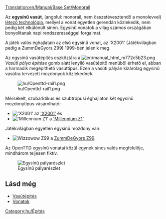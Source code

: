 [[Translation:en/Manual/Base Set/Monorail]]
{{hu/Vasúti pálya típusai}}

Az '''egysínű vasút''', (angolul: monorail, nem összetévesztendő a monolevvel) [http://hu.wikipedia.org/wiki/Egysínű_vasút létező technológia], mellyel a vonat egyetlen gerendán közlekedik, nem pedig két elkülönült sínen. Egysínű vonatok a világ számos országában bonyolítanak napi rendszerességgel forgalmat.

A játék valós éghajlatain az első egysínű vonat, az 'X2001' (Játékvilágban pedig a ZummDeGyors Z99) 1999-ben jelenik meg.

Az egysínű vasútépítés eszköztára a [[File:en/manual html m772c5b23.png]] ''Vasúti pálya építése'' gomb alatt lenyíló vasútépítő menüből érhető el, abban a harmadik megépíthető vasúttípus. Ezen a vasúti pályán kizárólag egysínű vasútra tervezett mozdonyok közlekednek. 

[[File:hu/Openttd-rail1.png|none]]

Mérsékelt, szubarktikus és szubtrópusi éghajlaton két egysínű mozdonytípus vásárolható:
*[[File:en/X2001.png|'X2001']] az [[hu/Manual/Base Set/Vehicles/X2001|'X2001']] és
*[[File:en/Millenniumz1.png|'Millennium Z1']] a [[hu/Manual/Base Set/Vehicles/Millennium Z1|'Millennium Z1']].
Játékvilágban egyetlen egysínű mozdony van:
*[[File:en/Wizzowowz99.png|Wizzowow Z99]] a [[hu/ZummDeGyors Z99|ZummDeGyors Z99]].

Az OpenTTD egysínű vonatai közül egynek sincs valós megfelelője, mindhárom teljesen fiktív.

[[File:en/MonorialTemp.png|none|frame|Egysínű pályarészlet]]

==Lásd még==
*[[hu/Manual/Vasútépítés|Vasútépítés]]
*[[hu/Manual/Base Set/Vehicles/Vonatok|Vonatok]]

[[Category:hu/Építés]]
